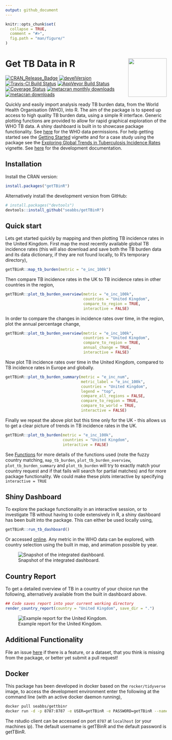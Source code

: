 ```yaml
---
output: github_document
---
```


```r
knitr::opts_chunk$set(
  collapse = TRUE,
  comment = "#>",
  fig.path = "man/figure/"
)
```

# Get TB Data in R  <img src="man/figure/logo.png" align="right" alt="" width="120" />

[![CRAN_Release_Badge](http://www.r-pkg.org/badges/version-ago/getTBinR)](https://CRAN.R-project.org/package=getTBinR)
[![develVersion](https://img.shields.io/badge/devel%20version-0.5.7-blue.svg?style=flat)](https://github.com/getTBinR)
[![Travis-CI Build Status](https://travis-ci.org/seabbs/getTBinR.svg?branch=master)](https://travis-ci.org/seabbs/getTBinR)
[![AppVeyor Build Status](https://ci.appveyor.com/api/projects/status/github/seabbs/getTBinR?branch=master&svg=true)](https://ci.appveyor.com/project/seabbs/getTBinR)
[![Coverage Status](https://img.shields.io/codecov/c/github/seabbs/getTBinR/master.svg)](https://codecov.io/github/seabbs/getTBinR?branch=master)
[![metacran monthly downloads](http://cranlogs.r-pkg.org/badges/getTBinR)](https://cran.r-project.org/package=getTBinR)
[![metacran downloads](http://cranlogs.r-pkg.org/badges/grand-total/getTBinR?color=ff69b4)](https://cran.r-project.org/package=getTBinR)

Quickly and easily import analysis ready TB burden data, from the World Health Organisation (WHO), into R. The aim of the package is to speed up access to high quality TB burden data, using a simple R interface. Generic plotting functions are provided to allow for rapid graphical exploration of the WHO TB data. A shiny dashboard is built in to showcase package functionality. See [here](http://www.who.int/about/copyright/en/) for the WHO data permissions. For help getting started see the [Getting Started](https://www.samabbott.co.uk/getTBinR/articles/intro.html) vignette and for a case study using the package see the [Exploring Global Trends in Tuberculosis Incidence Rates](https://www.samabbott.co.uk/getTBinR/articles/case_study_global_trends.html) vignette. See [here](https://www.samabbott.co.uk/getTBinR/dev) for the development documentation.

## Installation

Install the CRAN version:

```r
install.packages("getTBinR")
```

Alternatively install the development version from GitHub:

```r
# install.packages("devtools")
devtools::install_github("seabbs/getTBinR")
```

## Quick start

Lets get started quickly by mapping and then plotting TB incidence rates in the United Kingdom. First map the most recently available global TB incidence rates (this will also download and save both the TB burden data and its data dictionary, if they are not found locally, to R's temporary directory),

```r
getTBinR::map_tb_burden(metric = "e_inc_100k")
```

Then compare TB incidence rates in the UK to TB incidence rates in other countries in the region,

```r
getTBinR::plot_tb_burden_overview(metric = "e_inc_100k",
                                  countries = "United Kingdom",
                                  compare_to_region = TRUE,
                                  interactive = FALSE)
```

In order to compare the changes in incidence rates over time, in the region, plot the annual percentage change,

```r
getTBinR::plot_tb_burden_overview(metric = "e_inc_100k",
                                  countries = "United Kingdom",
                                  compare_to_region = TRUE,
                                  annual_change = TRUE,
                                  interactive = FALSE)
```

Now plot TB incidence rates over time in the United Kingdom, compared to TB incidence rates in Europe and globally. 

```r
getTBinR::plot_tb_burden_summary(metric = "e_inc_num",
                                 metric_label = "e_inc_100k",
                                 countries = "United Kingdom",
                                 legend = "top",
                                 compare_all_regions = FALSE,
                                 compare_to_region = TRUE,
                                 compare_to_world = TRUE,
                                 interactive = FALSE)
```

Finally we repeat the above plot but this time only for the UK - this allows us to get a clear picture of trends in TB incidence rates in the UK.

```r
getTBinR::plot_tb_burden(metric = "e_inc_100k",
                         countries = "United Kingdom",
                         interactive = FALSE)
```

See [Functions](https://www.samabbott.co.uk/getTBinR/reference/index.html) for more details of the functions used (note the fuzzy country matching, `map_tb_burden`, `plot_tb_burden_overview`, `plot_tb_burden_summary` and `plot_tb_burden` will try to exactly match your country request and if that fails will search for partial matches) and for more package functionality. We could make these plots interactive by specifying `interactive = TRUE`

## Shiny Dashboard

To explore the package functionality in an interactive session, or to investigate TB without having to code extensively in R, a shiny dashboard has been built into the package. This can either be used locally using, 

```r
getTBinR::run_tb_dashboard()
```

Or accessed [online](http://www.seabbs.co.uk/shiny/ExploreGlobalTB). Any metric in the WHO data can be explored, with country selection using the built in map, and animation possible by year.

![Snapshot of the integrated dashboard.](man/img/ExploreGlobalTB.png)


## Country Report

To get a detailed overview of TB in a country of your choice run the following, alternatively available from the built in dashboard above.

```r
## Code saves report into your current working directory
render_country_report(country = "United Kingdom", save_dir = ".")
```

![Example report for the United Kingdom.](man/img/ExampleCountryReport.png)


## Additional Functionality

File an issue [here](https://github.com/seabbs/getTBinR/issues) if there is a feature, or a dataset, that you think is missing from the package, or better yet submit a pull request!

## Docker

This package has been developed in docker based on the `rocker/tidyverse` image, to access the  development environment enter the following at the command line (with an active docker daemon running),

```bash
docker pull seabbs/gettbinr
docker run -d -p 8787:8787 -e USER=getTBinR -e PASSWORD=getTBinR --name getTBinR seabbs/gettbinr
```

The rstudio client can be accessed on port `8787` at `localhost` (or your machines ip). The default username is getTBinR and the default password is getTBinR.

